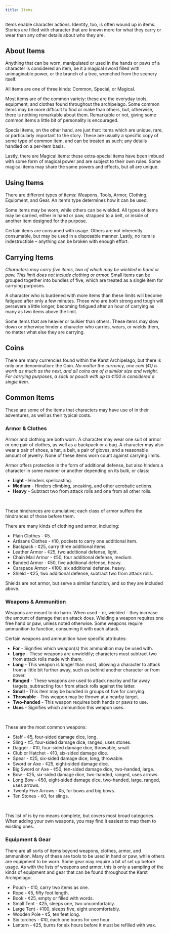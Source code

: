 ```yaml
---
title: Items
---
```


Items enable character actions. Identity, too, is often wound up in items. Stories are filled with character that are known more for what they carry or wear than any other details about who they are.

## About Items

Anything that can be worn, manipulated or used in the hands or paws of a character is considered an item, be it a magical sword filled with unimaginable power, or the branch of a tree, wrenched from the scenery itself.

All items are one of three kinds: Common, Special, or Magical.

Most items are of the common variety: these are the everyday tools, equipment, and clothes found throughout the archipelago. Some common items may be more difficult to find or make than others, but, otherwise, there is nothing remarkable about them. Remarkable or not, giving some common items a little bit of personality is encouraged.

Special items, on the other hand, are just that: items which are unique, rare, or particularly important to the story. These are usually a specific copy of some type of common item, and can be treated as such; any details handled on a per-item basis.

Lastly, there are Magical items: these extra-special items have been imbued with some form of magical power and are subject to their own rules. Some magical items may share the same powers and effects, but all are unique.

## Using Items

There are different types of items: Weapons, Tools, Armor, Clothing, Equipment, and Gear. An item’s type determines how it can be used.

Some items may be worn, while others can be wielded. All types of items may be carried, either in hand or paw, strapped to a belt, or inside of another item designed for the purpose.

Certain items are consumed with usage. Others are not inherently consumable, but may be used in a disposable manner. Lastly, no item is indestructible – anything can be broken with enough effort.

## Carrying Items

_Characters may carry five items, two of which may be wielded in hand or paw. This limit does not include clothing or armor._ Small items can be grouped together into bundles of five, which are treated as a single item for carrying purposes.

A character who is burdened with more items than these limits will become fatigued after only a few minutes. Those who are both strong and tough will persevere a little longer, becoming fatigued after an hour of carrying as many as two items above the limit.

Some items that are heavier or bulkier than others. These items may slow down or otherwise hinder a character who carries, wears, or wields them, no matter what else they are carrying.

## Coins

There are many currencies found within the Karst Archipelago, but there is only one denomination: the Coin. _No matter the currency, one coin (¢1) is worth as much as the next, and all coins are of a similar size and weight. For carrying purposes, a sack or pouch with up to ¢100 is considered a single item._

## Common Items

These are some of the items that characters may have use of in their adventures, as well as their typical costs.

### Armor & Clothes

Armor and clothing are both worn. A character may wear one suit of armor or one pair of clothes, as well as a backpack or a bag. A character may also wear a pair of shoes, a hat, a belt, a pair of gloves, and a reasonable amount of jewelry. None of these items worn count against carrying limits.

Armor offers protection in the form of additional defense, but also hinders a character in some manner or another depending on its bulk, or class:

- **Light** - Hinders spellcasting.
- **Medium** - Hinders climbing, sneaking, and other acrobatic actions.
- **Heavy** - Subtract two from attack rolls and one from all other rolls.

<br />

These hindrances are cumulative; each class of armor suffers the hindrances of those before them.

There are many kinds of clothing and armor, including:

- Plain Clothes - ¢5.
- Artisans Clothes - ¢10, pockets to carry one additional item.
- Backpack - ¢25, carry three additional items.
- Leather Armor - ¢25, two additional defense, light.
- Chain Mail Armor - ¢50, four additional defense, medium.
- Banded Armor - ¢50, five additional defense, heavy.
- Carapace Armor - ¢100, six additional defense, heavy.
- Shield - ¢25, two additional defense, subtract two from attack rolls.

Shields are not armor, but serve a similar function, and so they are included above.

### Weapons & Ammunition

Weapons are meant to do harm. When used – or, wielded – they increase the amount of damage that an attack does. Wielding a weapon requires one free hand or paw, unless noted otherwise. Some weapons require ammunition to function, consuming it with each attack.

Certain weapons and ammunition have specific attributes:

- **For** - Signifies which weapon(s) this ammunition may be used with.
- **Large** - These weapons are unwieldily; characters must subtract two from attack rolls made with them.
- **Long** - This weapon is longer than most, allowing a character to attack from a little bit further away, such as behind another character or from cover.
- **Ranged** - These weapons are used to attack nearby and far away targets, subtracting four from attack rolls against the latter.
- **Small** - This item may be bundled in groups of five for carrying.
- **Throwable** - This weapon may be thrown at a nearby target.
- **Two-handed** - This weapon requires both hands or paws to use.
- **Uses** - Signifies which ammunition this weapon uses.

<br />

These are the most common weapons:

- Staff - ¢5, four-sided damage dice, long.
- Sling - ¢5, four-sided damage dice, ranged, uses stones.
- Dagger - ¢10, four-sided damage dice, throwable, small.
- Club or Hatchet - ¢10, six-sided damage dice.
- Spear - ¢25, six-sided damage dice, long, throwable.
- Sword or Axe - ¢25, eight-sided damage dice.
- Big Sword or Axe - ¢50, ten-sided damage dice, two-handed, large.
- Bow - ¢25, six-sided damage dice, two-handed, ranged, uses arrows.
- Long Bow - ¢50, eight-sided damage dice, two-handed, large, ranged, uses arrows.
- Twenty Five Arrows - ¢5, for bows and big bows.
- Ten Stones - ¢0, for slings.

<br />

This list of is by no means complete, but covers most broad categories. When adding your own weapons, you may find it easiest to map them to existing ones.

### Equipment & Gear

There are all sorts of items beyond weapons, clothes, armor, and ammunition. Many of these are tools to be used in hand or paw, while others are equipment to be worn. Some gear may require a bit of set up before usage. As with the lists of weapons and armor, this is only a sampling of the kinds of equipment and gear that can be found throughout the Karst Archipelago:

- Pouch - ¢10, carry two items as one.
- Rope - ¢5, fifty foot length.
- Book - ¢25, empty or filled with words.
- Small Tent - ¢25, sleeps one, two uncomfortably.
- Large Tent - ¢100, sleeps five, eight uncomfortably.
- Wooden Pole - ¢5, ten feet long.
- Six torches - ¢10, each one burns for one hour.
- Lantern - ¢25, burns for six hours before it must be refilled with wax.

<br />
